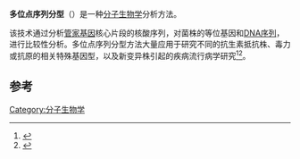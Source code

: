 '''多位点序列分型'''（{{lang|en|Multilocus sequence typing, MLST}}）是一种[[分子生物学|分子生物学]]分析方法。

该技术通过分析[[管家基因|管家基因]]核心片段的核酸序列，对菌株的等位基因和[[DNA序列|DNA序列]]，进行比较性分析。多位点序列分型方法大量应用于研究不同的抗生素抵抗株、毒力或抗原的相关特殊基因型，以及新变异株引起的疾病流行病学研究<ref>{{cite journal |author=Maiden MC |title=Multilocus sequence typing: A portable approach to the identification of clones within populations of pathogenic microorganisms |journal=Proc. Natl. Acad. Sci. U.S.A. |volume=95 |issue=6 |pages=3140–5 |pmid=9501229 |pmc=19708 |url=http://www.pnas.org/cgi/pmidlookup?view=long&pmid=9501229 |doi=10.1073/pnas.95.6.3140 |author-separator=, |author2=Bygraves JA |author3=Feil E |display-authors=3 |last4=Morelli |first4=G |last5=Russell |first5=JE |last6=Urwin |first6=R |last7=Zhang |first7=Q |last8=Zhou |first8=J |last9=Zurth |first9=K|date=March 1998}}</ref><ref>{{cite journal |author=Urwin R, Maiden MC |title=Multi-locus sequence typing: a tool for global epidemiology |journal=Trends Microbiol. |volume=11 |issue=10 |pages=479–87 |pmid=14557031 |url=http://linkinghub.elsevier.com/retrieve/pii/S0966842X03002385 |doi=10.1016/j.tim.2003.08.006 |date=October 2003 |access-date=2013-11-18 |archive-date=2018-06-15 |archive-url=https://web.archive.org/web/20180615170632/https://linkinghub.elsevier.com/retrieve/pii/S0966842X03002385 |dead-url=no }}</ref>。

==参考==
{{reflist}}

[[Category:分子生物学|Category:分子生物学]]